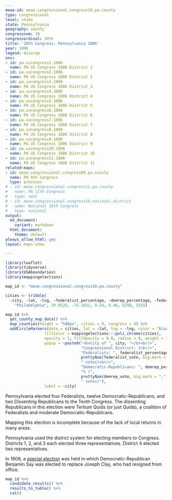 ```yaml
---
meae-id: meae.congressional.congress10.pa.county
type: congressional
level: state
state: Pennsylvania
geography: county
congressnum: 10
congressordinal: 10th
title: '10th Congress: Pennsylvania 1806'
year: 1806
legend: dissrep
nnv:
- id: pa.uscongress1.1806
  name: PA US Congress 1806 District 1
- id: pa.uscongress2.1806
  name: PA US Congress 1806 District 2
- id: pa.uscongress3.1806
  name: PA US Congress 1806 District 3
- id: pa.uscongress4.1806
  name: PA US Congress 1806 District 4
- id: pa.uscongress5.1806
  name: PA US Congress 1806 District 5
- id: pa.uscongress6.1806
  name: PA US Congress 1806 District 6
- id: pa.uscongress7.1806
  name: PA US Congress 1806 District 7
- id: pa.uscongress8.1806
  name: PA US Congress 1806 District 8
- id: pa.uscongress9.1806
  name: PA US Congress 1806 District 9
- id: pa.uscongress10.1806
  name: PA US Congress 1806 District 10
- id: pa.uscongress11.1806
  name: PA US Congress 1806 District 11
related-maps:
- id: meae.congressional.congress09.pa.county
  name: PA 9th Congress
  type: previous
# - id: meae.congressional.congress11.pa.county
#   name: PA 11th Congress
#   type: next
# - id: meae.congressional.congress10.national.district
#   name: National 10th Congress
#   type: national
output:
  md_document:
    variant: markdown
  html_document:
    theme: default
always_allow_html: yes
layout: maps-show

---
```


```r
library(leaflet)
library(tidyverse)
library(USAboundaries)
library(mappingelections)

map_id <- "meae.congressional.congress10.pa.county"

cities <- tribble(
  ~city, ~lat, ~lng, ~federalist_percentage, ~demrep_percentage, ~federalist_vote, ~demrep_vote,
    "Philadelphia", 39.9526, -75.1652, 0.54, 0.46, 6298, 5355)
```

<div class="map">

```r
map_id %>%
  get_county_map_data() %>%
  map_counties(height = "500px", cities = 0, congress = 9) %>% 
  addCircleMarkers(data = cities, lat = ~lat, lng = ~lng, color = "black",
                 fillColor = mappingelections:::poli_chrome(cities),
                 opacity = 1, fillOpacity = 0.8, radius = 8, weight = 3,
                 popup = ~paste0("<b>City of ", city, "</b><br/>",
                                 "Congressional District: 1<br/>",
                                 "Federalists: ", federalist_percentage * 100, "% (", 
                                 prettyNum(federalist_vote, big.mark = ","), 
                                 " votes)<br/>",
                                 "Democratic-Republicans: ", demrep_percentage * 100,
                                 "% (", 
                                 prettyNum(demrep_vote, big.mark = ","),
                                 " votes)"),
                 label = ~city) 
```

</div>

Pennsylvania elected four Federalists, twelve Democratic-Republicans, and two Dissenting Republicans to the Tenth Congress. The dissenting Republicans in this election were Tertium Quids (or just Quids), a coalition of Federalists and moderate Democratic-Republicans.

Mapping this election is incomplete because of the lack of local returns in many areas.

Pennsylvania used the district system for electing members to Congress. Districts 1, 2, and 3 each elected three representatives. District 4 elected two representatives.

In 1808, a [special election](https://elections.lib.tufts.edu/catalog/tufts:pa.uscongress1.specialelection.1808) was held in which Democratic-Republican Benjamin Say was elected to replace Joseph Clay, who had resigned from office.

<div class="results-table">

```r
map_id %>%
  candidate_results() %>%
  results_to_table() %>%
  cat()
```

</div>
